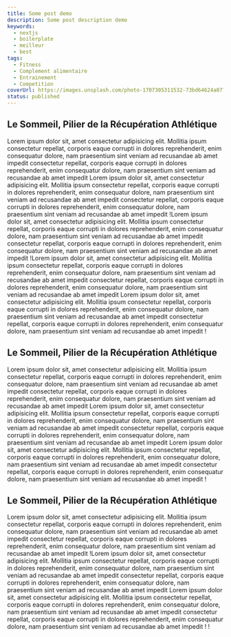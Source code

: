 ```yaml
---
title: Some post demo
description: Some post description demo
keywords:
  - nextjs
  - boilerplate
  - meilleur
  - best
tags:
  - Fitness
  - Complement alimentaire
  - Entrainement
  - Competition
coverUrl: https://images.unsplash.com/photo-1707305311532-73bd64624a07?q=80&w=2970&auto=format&fit=crop&ixlib=rb-4.0.3&ixid=M3wxMjA3fDB8MHxwaG90by1wYWdlfHx8fGVufDB8fHx8fA%3D%3D
status: published
---
```

## Le Sommeil, Pilier de la Récupération Athlétique

  Lorem ipsum dolor sit, amet consectetur adipisicing elit. Mollitia ipsum
  consectetur repellat, corporis eaque corrupti in dolores reprehenderit, enim
  consequatur dolore, nam praesentium sint veniam ad recusandae ab amet impedit
  consectetur repellat, corporis eaque corrupti in dolores reprehenderit, enim
  consequatur dolore, nam praesentium sint veniam ad recusandae ab amet impedit
  Lorem ipsum dolor sit, amet consectetur adipisicing elit. Mollitia ipsum
  consectetur repellat, corporis eaque corrupti in dolores reprehenderit, enim
  consequatur dolore, nam praesentium sint veniam ad recusandae ab amet impedit
  consectetur repellat, corporis eaque corrupti in dolores reprehenderit, enim
  consequatur dolore, nam praesentium sint veniam ad recusandae ab amet impedit
  !Lorem ipsum dolor sit, amet consectetur adipisicing elit. Mollitia ipsum
  consectetur repellat, corporis eaque corrupti in dolores reprehenderit, enim
  consequatur dolore, nam praesentium sint veniam ad recusandae ab amet impedit
  consectetur repellat, corporis eaque corrupti in dolores reprehenderit, enim
  consequatur dolore, nam praesentium sint veniam ad recusandae ab amet impedit
  !Lorem ipsum dolor sit, amet consectetur adipisicing elit. Mollitia ipsum
  consectetur repellat, corporis eaque corrupti in dolores reprehenderit, enim
  consequatur dolore, nam praesentium sint veniam ad recusandae ab amet impedit
  consectetur repellat, corporis eaque corrupti in dolores reprehenderit, enim
  consequatur dolore, nam praesentium sint veniam ad recusandae ab amet impedit
  Lorem ipsum dolor sit, amet consectetur adipisicing elit. Mollitia ipsum
  consectetur repellat, corporis eaque corrupti in dolores reprehenderit, enim
  consequatur dolore, nam praesentium sint veniam ad recusandae ab amet impedit
  consectetur repellat, corporis eaque corrupti in dolores reprehenderit, enim
  consequatur dolore, nam praesentium sint veniam ad recusandae ab amet impedit
  !


## Le Sommeil, Pilier de la Récupération Athlétique


  Lorem ipsum dolor sit, amet consectetur adipisicing elit. Mollitia ipsum
  consectetur repellat, corporis eaque corrupti in dolores reprehenderit, enim
  consequatur dolore, nam praesentium sint veniam ad recusandae ab amet impedit
  consectetur repellat, corporis eaque corrupti in dolores reprehenderit, enim
  consequatur dolore, nam praesentium sint veniam ad recusandae ab amet impedit
  Lorem ipsum dolor sit, amet consectetur adipisicing elit. Mollitia ipsum
  consectetur repellat, corporis eaque corrupti in dolores reprehenderit, enim
  consequatur dolore, nam praesentium sint veniam ad recusandae ab amet impedit
  consectetur repellat, corporis eaque corrupti in dolores reprehenderit, enim
  consequatur dolore, nam praesentium sint veniam ad recusandae ab amet impedit
  Lorem ipsum dolor sit, amet consectetur adipisicing elit. Mollitia ipsum
  consectetur repellat, corporis eaque corrupti in dolores reprehenderit, enim
  consequatur dolore, nam praesentium sint veniam ad recusandae ab amet impedit
  consectetur repellat, corporis eaque corrupti in dolores reprehenderit, enim
  consequatur dolore, nam praesentium sint veniam ad recusandae ab amet impedit
  !


## Le Sommeil, Pilier de la Récupération Athlétique


  Lorem ipsum dolor sit, amet consectetur adipisicing elit. Mollitia ipsum
  consectetur repellat, corporis eaque corrupti in dolores reprehenderit, enim
  consequatur dolore, nam praesentium sint veniam ad recusandae ab amet impedit
  consectetur repellat, corporis eaque corrupti in dolores reprehenderit, enim
  consequatur dolore, nam praesentium sint veniam ad recusandae ab amet impedit
  !Lorem ipsum dolor sit, amet consectetur adipisicing elit. Mollitia ipsum
  consectetur repellat, corporis eaque corrupti in dolores reprehenderit, enim
  consequatur dolore, nam praesentium sint veniam ad recusandae ab amet impedit
  consectetur repellat, corporis eaque corrupti in dolores reprehenderit, enim
  consequatur dolore, nam praesentium sint veniam ad recusandae ab amet impedit
  Lorem ipsum dolor sit, amet consectetur adipisicing elit. Mollitia ipsum
  consectetur repellat, corporis eaque corrupti in dolores reprehenderit, enim
  consequatur dolore, nam praesentium sint veniam ad recusandae ab amet impedit
  consectetur repellat, corporis eaque corrupti in dolores reprehenderit, enim
  consequatur dolore, nam praesentium sint veniam ad recusandae ab amet impedit
  ! !
